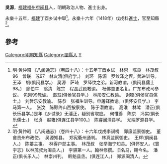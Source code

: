 '''吳源'''，[[福建|福建]][[福州府|福州府]][[闽县|闽县]]人，明朝政治人物、進士出身。

永樂十五年，[[福建|福建]]丁酉乡试中舉<ref>明·黄仲昭 《八闽通志》（卷四十八）：十五年丁酉乡试　林崇　陈良　林茂叔96　曾联　苏97　林友清(俱府学。)　刘环　陈源　罗纹泽之侄。武进训导。　王泽　胡(俱闽县学。)　吴源　萨琦　罗绎纹之弟。新河教谕。(俱闽县儒士98。)　廖伯牛　翁清　陈宗　程晶武邑教谕。　杨佛童更名复。广东布政司参议。　包刚99教谕。　戴珏(俱侯官县学。)　林彤安仁教谕。　谢锜(俱侯官县儒士。)　刘哲乐安教谕。　陈恭　张福生训导。申屠铎教谕。(俱怀安县学。)　李马第一人。　张汶　陈颢终山西按察使。　陈于潜教谕。　高淮　林骘　潘正(俱长乐县学。)是年《乡试录》无潘正，疑别省取应。　何惟善　陈京　冯实(俱长乐儒士。)　张贞　赵雍(俱连江县学100。)　陈睿闽清县学。　尤端罗源县学。</ref>。永樂十六年（1418年）戊戌科[[進士|進士]]，官至知縣<ref>明·黄仲昭 《八闽通志》（卷四十八）：十六年戊戌李骐榜　郭廉监察御史。　董龠贵州布政使。　吴源知县。　郑宪衢州通判。　林真监察御史。　王辉(俱闽县人。)　陈蓁主事。　林得户部主事。　林茂叔　张举海宁知县。(俱怀安人。《寰宇志》以林茂叔为闽县人。)　李骐第一人。翰林修撰。旧名马，赐今名。　潘正(俱长乐人。)　林柰州判。　韩魁县丞。(俱连江人。)　郑源闽清人。</ref>。

==參考==
{{reflist}}
{{明朝人物小作品}}
{{永樂十六年戊戌科殿試金榜}}
{{DEFAULTSORT:Wu吳}}
[[Category:明朝知縣|Category:明朝知縣]]
[[Category:閩縣人|Category:閩縣人]]
[[Category:吳姓|Y]]